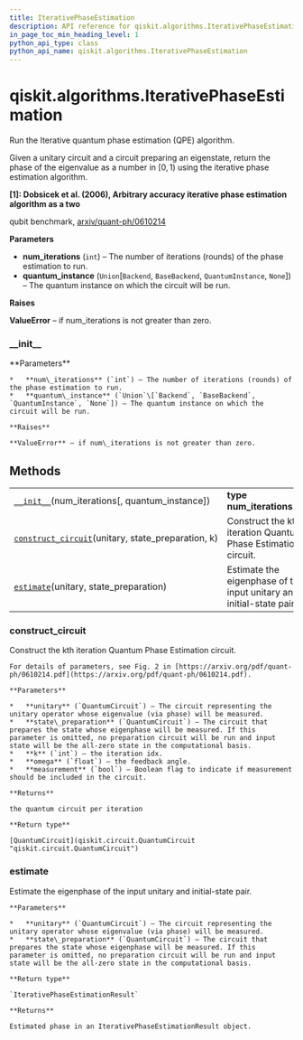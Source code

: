 ```yaml
---
title: IterativePhaseEstimation
description: API reference for qiskit.algorithms.IterativePhaseEstimation
in_page_toc_min_heading_level: 1
python_api_type: class
python_api_name: qiskit.algorithms.IterativePhaseEstimation
---
```


# qiskit.algorithms.IterativePhaseEstimation

<Class id="qiskit.algorithms.IterativePhaseEstimation" isDedicatedPage={true} github="https://github.com/qiskit/qiskit/tree/stable/0.18/qiskit/algorithms/phase_estimators/ipe.py" signature="IterativePhaseEstimation(num_iterations, quantum_instance=None)">
  Run the Iterative quantum phase estimation (QPE) algorithm.

  Given a unitary circuit and a circuit preparing an eigenstate, return the phase of the eigenvalue as a number in $[0,1)$ using the iterative phase estimation algorithm.

  **\[1]: Dobsicek et al. (2006), Arbitrary accuracy iterative phase estimation algorithm as a two**

  qubit benchmark, [arxiv/quant-ph/0610214](https://arxiv.org/abs/quant-ph/0610214)

  **Parameters**

  *   **num\_iterations** (`int`) – The number of iterations (rounds) of the phase estimation to run.
  *   **quantum\_instance** (`Union`\[`Backend`, `BaseBackend`, `QuantumInstance`, `None`]) – The quantum instance on which the circuit will be run.

  **Raises**

  **ValueError** – if num\_iterations is not greater than zero.

  ### \_\_init\_\_

  <Function id="qiskit.algorithms.IterativePhaseEstimation.__init__" name="__init__" signature="__init__(num_iterations, quantum_instance=None)">
    **Parameters**

    *   **num\_iterations** (`int`) – The number of iterations (rounds) of the phase estimation to run.
    *   **quantum\_instance** (`Union`\[`Backend`, `BaseBackend`, `QuantumInstance`, `None`]) – The quantum instance on which the circuit will be run.

    **Raises**

    **ValueError** – if num\_iterations is not greater than zero.
  </Function>

  ## Methods

  |                                                                                                                                                                                     |                                                                      |
  | ----------------------------------------------------------------------------------------------------------------------------------------------------------------------------------- | -------------------------------------------------------------------- |
  | [`__init__`](#qiskit.algorithms.IterativePhaseEstimation.__init__ "qiskit.algorithms.IterativePhaseEstimation.__init__")(num\_iterations\[, quantum\_instance])                     | **type num\_iterations**`int`                                        |
  | [`construct_circuit`](#qiskit.algorithms.IterativePhaseEstimation.construct_circuit "qiskit.algorithms.IterativePhaseEstimation.construct_circuit")(unitary, state\_preparation, k) | Construct the kth iteration Quantum Phase Estimation circuit.        |
  | [`estimate`](#qiskit.algorithms.IterativePhaseEstimation.estimate "qiskit.algorithms.IterativePhaseEstimation.estimate")(unitary, state\_preparation)                               | Estimate the eigenphase of the input unitary and initial-state pair. |

  ### construct\_circuit

  <Function id="qiskit.algorithms.IterativePhaseEstimation.construct_circuit" name="construct_circuit" signature="construct_circuit(unitary, state_preparation, k, omega=0, measurement=False)">
    Construct the kth iteration Quantum Phase Estimation circuit.

    For details of parameters, see Fig. 2 in [https://arxiv.org/pdf/quant-ph/0610214.pdf](https://arxiv.org/pdf/quant-ph/0610214.pdf).

    **Parameters**

    *   **unitary** (`QuantumCircuit`) – The circuit representing the unitary operator whose eigenvalue (via phase) will be measured.
    *   **state\_preparation** (`QuantumCircuit`) – The circuit that prepares the state whose eigenphase will be measured. If this parameter is omitted, no preparation circuit will be run and input state will be the all-zero state in the computational basis.
    *   **k** (`int`) – the iteration idx.
    *   **omega** (`float`) – the feedback angle.
    *   **measurement** (`bool`) – Boolean flag to indicate if measurement should be included in the circuit.

    **Returns**

    the quantum circuit per iteration

    **Return type**

    [QuantumCircuit](qiskit.circuit.QuantumCircuit "qiskit.circuit.QuantumCircuit")
  </Function>

  ### estimate

  <Function id="qiskit.algorithms.IterativePhaseEstimation.estimate" name="estimate" signature="estimate(unitary, state_preparation)">
    Estimate the eigenphase of the input unitary and initial-state pair.

    **Parameters**

    *   **unitary** (`QuantumCircuit`) – The circuit representing the unitary operator whose eigenvalue (via phase) will be measured.
    *   **state\_preparation** (`QuantumCircuit`) – The circuit that prepares the state whose eigenphase will be measured. If this parameter is omitted, no preparation circuit will be run and input state will be the all-zero state in the computational basis.

    **Return type**

    `IterativePhaseEstimationResult`

    **Returns**

    Estimated phase in an IterativePhaseEstimationResult object.
  </Function>
</Class>

